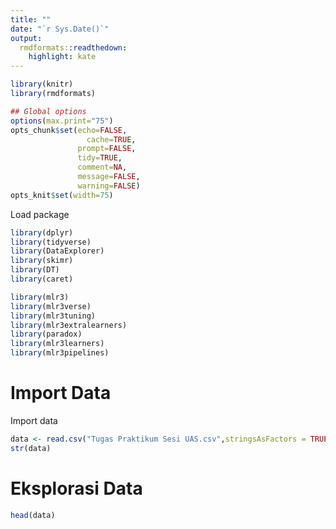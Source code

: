 ```yaml
---
title: ""
date: "`r Sys.Date()`"
output:
  rmdformats::readthedown:
    highlight: kate
---
```



```r
library(knitr)
library(rmdformats)

## Global options
options(max.print="75")
opts_chunk$set(echo=FALSE,
	             cache=TRUE,
               prompt=FALSE,
               tidy=TRUE,
               comment=NA,
               message=FALSE,
               warning=FALSE)
opts_knit$set(width=75)
```

Load package
```r
library(dplyr)
library(tidyverse)
library(DataExplorer)
library(skimr)
library(DT)
library(caret)

library(mlr3)
library(mlr3verse)
library(mlr3tuning)
library(mlr3extralearners)
library(paradox)
library(mlr3learners)
library(mlr3pipelines)
```

# Import Data

Import data
```r
data <- read.csv("Tugas Praktikum Sesi UAS.csv",stringsAsFactors = TRUE)
str(data)
```

# Eksplorasi Data

```r
head(data)
```